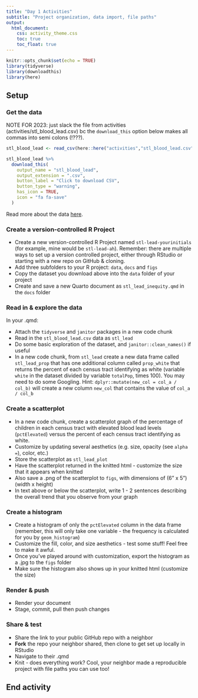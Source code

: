 ```yaml
---
title: "Day 1 Activities"
subtitle: "Project organization, data import, file paths"
output: 
  html_document:
    css: activity_theme.css
    toc: true
    toc_float: true
---
```


```r
knitr::opts_chunk$set(echo = TRUE)
library(tidyverse)
library(downloadthis)
library(here)
```

## Setup

### Get the data
 
NOTE FOR 2023: just slack the file from activities (activities/stl_blood_lead.csv) bc the `download_this` option below makes all commas into semi colons (!???).

```r
stl_blood_lead <- read_csv(here::here("activities","stl_blood_lead.csv"))

stl_blood_lead %>%
  download_this(
    output_name = "stl_blood_lead",
    output_extension = ".csv",
    button_label = "Click to download CSV",
    button_type = "warning",
    has_icon = TRUE,
    icon = "fa fa-save"
  )
```

Read more about the data [here](https://github.com/slu-soc1120/STL_HEALTH_Lead).
  
### Create a version-controlled R Project

- Create a new version-controlled R Project named `stl-lead-yourinitials` (for example, mine would be `stl-lead-ah`). Remember: there are multiple ways to set up a version controlled project, either through RStudio or starting with a new repo on GitHub & cloning.
- Add three subfolders to your R project: `data`, `docs` and `figs`
- Copy the dataset you download above into the `data` folder of your project
- Create and save a new Quarto document as `stl_lead_inequity.qmd` in the `docs` folder

### Read in & explore the data

In your .qmd: 

- Attach the `tidyverse` and `janitor` packages in a new code chunk
- Read in the `stl_blood_lead.csv` data as `stl_lead`
- Do some basic exploration of the dataset, and `janitor::clean_names()` if useful
- In a new code chunk, from `stl_lead` create a new data frame called `stl_lead_prop` that has one additional column called `prop_white` that returns the percent of each census tract identifying as white (variable `white` in the dataset divided by variable `totalPop`, times 100). You may need to do some Googling. Hint: `dplyr::mutate(new_col = col_a / col_b)` will create a new column `new_col` that contains the value of `col_a / col_b`

### Create a scatterplot

- In a new code chunk, create a scatterplot graph of the percentage of children in each census tract with elevated blood lead levels (`pctElevated`) versus the percent of each census tract identifying as white. 
- Customize by updating several aesthetics (e.g. size, opacity (see `alpha = `), color, etc.)
- Store the scatterplot as `stl_lead_plot`
- Have the scatterplot returned in the knitted html - customize the size that it appears when knitted
- Also save a .png of the scatterplot to `figs`, with dimensions of (6" x 5") (width x height)
- In text above or below the scatterplot, write 1 - 2 sentences describing the overall trend that you observe from your graph

### Create a histogram

- Create a histogram of only the `pctElevated` column in the data frame (remember, this will only take one variable - the frequency is calculated for you by `geom_histogram`)
- Customize the fill, color, and size aesthetics - test some stuff! Feel free to make it awful. 
- Once you've played around with customization, export the histogram as a .jpg to the `figs` folder
- Make sure the histogram also shows up in your knitted html (customize the size)

### Render & push

- Render your document
- Stage, commit, pull then push changes

### Share & test

- Share the link to your public GitHub repo with a neighbor
- **Fork** the repo your neighbor shared, then clone to get set up locally in RStudio
- Navigate to their .qmd
- Knit - does everything work? Cool, your neighbor made a reproducible project with file paths you can use too! 

## End activity
